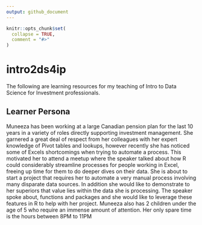 ```yaml
---
output: github_document
---
```


<!-- README.md is generated from README.Rmd. Please edit that file -->

```r
knitr::opts_chunk$set(
  collapse = TRUE,
  comment = "#>"
)
```

# intro2ds4ip

The following are learning resources for my teaching of Intro to Data Science for Investment professionals. 

## Learner Persona 

Muneeza has been working at a large Canadian pension plan for the last 10 years in a variety of roles directly supporting investment management. She garnered a great deal of respect from her colleagues with her expert knowledge of Pivot tables and lookups, however recently she has noticed some of Excels shortcomings when trying to automate a process. This motivated her to attend a meetup where the speaker talked about how R could considerably streamline processes for people working in Excel, freeing up time for them to do deeper dives on their data. She is about to start a project that requires her to automate a very manual process involving many disparate data sources. In addition she would like to demonstrate to her superiors that value lies within the data she is processing. The speaker spoke about, functions and packages and she would like to leverage these features in R to help with her project. Muneeza also has 2 children under the age of 5 who require an immense amount of attention. Her only spare time is the hours between 8PM to 11PM

